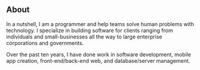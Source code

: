 ## About

In a nutshell, I am a programmer and help teams solve human problems with technology. I specialize in building software for clients ranging from individuals and small-businesses all the way to large enterprise corporations and governments.

Over the past ten years, I have done work in software development, mobile app creation, front-end/back-end web, and database/server management.
